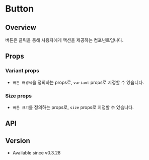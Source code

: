 
<Meta of={ButtonStories} />

# Button

## Overview

버튼은 클릭을 통해 사용자에게 액션을 제공하는 컴포넌트입니다.

## Props

### Variant props

- `버튼 배경색`을 정의하는 props로, `variant` props로 지정할 수 있습니다.

<Canvas of={ButtonStories.VariantProps} />

### Size props

- `버튼 크기`를 정의하는 props로, `size` props로 지정할 수 있습니다.

<Canvas of={ButtonStories.SizeProps} />

## API

<ArgTypes of={ButtonStories} />

## Version

- Available since v0.3.28
